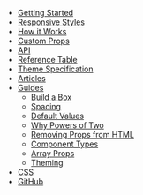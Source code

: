 - [Getting Started](/getting-started)
- [Responsive Styles](/responsive-styles)
- [How it Works](/how-it-works)
- [Custom Props](/custom-props)
- [API](/api)
- [Reference Table](/table)
- [Theme Specification](/theme-specification)
- [Articles](/articles)
- [Guides](/guides)
  - [Build a Box](/guides/build-a-box)
  - [Spacing](/guides/spacing)
  - [Default Values](/guides/default-values)
  - [Why Powers of Two](/guides/why-powers-of-two)
  - [Removing Props from HTML](/guides/removing-props-from-html)
  - [Component Types](/guides/component-types)
  - [Array Props](/guides/array-props)
  - [Theming](/guides/theming)
- [CSS](/css)
- [GitHub](https://github.com/styled-system/styled-system)
